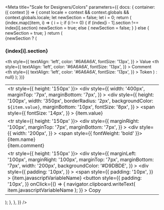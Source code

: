 

<Meta
  title="Scale for Designers/Colors"
  parameters={{
    docs: {
      container: ({ context }) => {
        const locale = context && context.globals && context.globals.locale;
        let newSection = false;
        let i = 0;
        return (
          <DocsContainer context={context}>
            <table>
              {index.map((item, i) => {
                i = i;
                if (i !== 0) {
                  if (index[i - 1].section !== index[i].section)
                    newSection = true;
                  else {
                    newSection = false;
                  }
                } else {
                  newSection = true;
                }
                return (
                  <div>
                    {newSection ? (
                      <thead>
                        <h3>{index[i].section}</h3>
                        <tr>
                          <th
                            style={{
                              textAlign: 'left',
                              color: '#6A6A6A',
                              fontSize: '13px',
                            }}
                          >
                            Value
                          </th>
                          <th
                            style={{
                              textAlign: 'left',
                              color: '#6A6A6A',
                              fontSize: '13px',
                            }}
                          >
                            Comment
                          </th>
                          <th
                            style={{
                              textAlign: 'left',
                              color: '#6A6A6A',
                              fontSize: '13px',
                            }}
                          >
                            Token
                          </th>
                        </tr>
                      </thead>
                    ) : null}
                    <tbody>
                      <td>
                        <tr style={{ height: '150px' }}>
                          <div
                            style={{
                              width: '400px',
                              marginTop: '7px',
                              marginBottom: '7px',
                            }}
                          >
                            <div
                              style={{
                                height: '100px',
                                width: '350px',
                                borderRadius: '2px',
                                backgroundColor: `${item.value}`,
                                marginBottom: '10px',
                                fontSize: '8px',
                              }}
                            ></div>
                            <span
                              style={{
                                fontSize: '14px',
                              }}
                            >
                              {item.value}
                            </span>
                          </div>
                        </tr>
                      </td>
                      <td>
                        <tr style={{ height: '150px' }}>
                          <div
                            style={{
                              marginRight: '100px',
                              marginTop: '7px',
                              marginBottom: '7px',
                            }}
                          >
                            <div
                              style={{
                                width: '200px',
                              }}
                            >
                              <span style={{ fontWeight: 'bold' }}>
                                {item.name}
                              </span>
                            </div>
                            <div>
                              <span>{item.comment}</span>
                            </div>
                          </div>
                        </tr>
                      </td>
                      <td>
                        <tr style={{ height: '150px' }}>
                          <div
                            style={{
                              marginLeft: '100px',
                              marginRight: '100px',
                              marginTop: '7px',
                              marginBottom: '7px',
                              width: '200px',
                              backgroundColor: '#D9DBDE',
                            }}
                          >
                            <div
                              style={{
                                padding: '10px',
                              }}
                            >
                              <span
                                style={{
                                  padding: '10px',
                                }}
                              >
                                {item.javascriptVariableName}
                              </span>
                              <button
                                style={{
                                  padding: '10px',
                                }}
                                onClick={() => {
                                  navigator.clipboard.writeText(
                                    item.javascriptVariableName
                                  );
                                }}
                              >
                                Copy
                              </button>
                            </div>
                          </div>
                        </tr>
                      </td>
                    </tbody>
                  </div>
                );
              })}
            </table>
          </DocsContainer>
        );
      },
    },
  }}
/>
